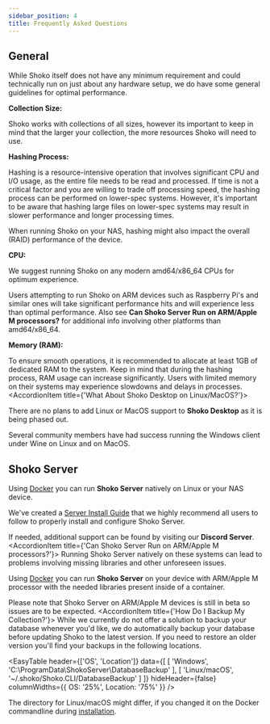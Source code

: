 ```yaml
---
sidebar_position: 4
title: Frequently Asked Questions
---
```



## General

[//]: # (@formatter:off)

<Accordion>
<AccordionItem title='What Are The System Requirements?'>
While Shoko itself does not have any minimum requirement and could technically run on just about any hardware setup,
we do have some general guidelines for optimal performance.

**Collection Size:**

Shoko works with collections of all sizes, however its important to keep in mind that the larger your collection,
the more resources Shoko will need to use.

**Hashing Process:**

Hashing is a resource-intensive operation that involves significant CPU and I/O usage, as the entire file needs to
be read and processed. If time is not a critical factor and you are willing to trade off processing speed, the
hashing process can be performed on lower-spec systems. However, it's important to be aware that hashing large files
on lower-spec systems may result in slower performance and longer processing times.

When running Shoko on your NAS, hashing might also impact the overall (RAID) performance of the device.

**CPU:**

We suggest running Shoko on any modern amd64/x86_64 CPUs for optimum experience.

Users attempting to run Shoko on ARM devices such as Raspberry Pi's and similar ones will take significant
performance hits and will experience less than optimal performance. Also see **Can Shoko Server Run on ARM/Apple M processors?**
for additional info involving other platforms than amd64/x86_64.

**Memory (RAM):**

To ensure smooth operations, it is recommended to allocate at least 1GB of dedicated RAM to the system. Keep in mind
that during the hashing process, RAM usage can increase significantly. Users with limited memory on their systems
may experience slowdowns and delays in processes.
</AccordionItem>
<AccordionItem title={'What About Shoko Desktop on Linux/MacOS?'}>

There are no plans to add Linux or MacOS support to **Shoko Desktop** as it is being phased out.

Several community members have had success running the Windows client under Wine on Linux and on MacOS.
</AccordionItem>
</Accordion>

## Shoko Server

<Accordion>
<AccordionItem title={'Does Shoko Server Run on Linux/NAS?'}>

Using [Docker](https://www.docker.com/) you can run **Shoko Server** natively on Linux or your NAS device.

We've created a [Server Install Guide](/getting-started/installing-shoko-server) that we highly recommend all users
to follow to properly install and configure Shoko Server.

If needed, additional support can be found by visiting our **Discord Server**.
</AccordionItem>
<AccordionItem title={'Can Shoko Server Run on ARM/Apple M processors?'}>
Running Shoko Server natively on these systems can lead to problems involving missing libraries and other unforeseen
issues.

Using [Docker](https://www.docker.com/) you can run **Shoko Server** on your device with ARM/Apple M processor with
the needed libraries present inside of a container.

Please note that Shoko Server on ARM/Apple M devices is still in beta so issues are to be expected.
</AccordionItem>
<AccordionItem title={'How Do I Backup My Collection?'}>
While we currently do not offer a solution to backup your database whenever you'd like, we do automatically backup
your database before updating Shoko to the latest version. If you need to restore an older version you'll find your
backups in the following locations.

<EasyTable
header={['OS', 'Location']}
data={[
[
'Windows',
'C:\\ProgramData\\ShokoServer\\DatabaseBackup'
],
[
'Linux/macOS',
'~/.shoko/Shoko.CLI/DatabaseBackup'
]
]}
hideHeader={false}
columnWidths={{ OS: '25%', Location: '75%' }}
/>

The directory for Linux/macOS might differ, if you changed it on the Docker commandline during
[installation](/getting-started/installing-shoko-server).
</AccordionItem>
</Accordion>





